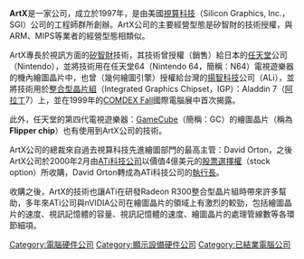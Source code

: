 {{noteTA
|G1=IT
|1 = zh-hans:首席执行官; zh-hant:執行長; zh-cn:首席执行官; zh-hk:行政總裁; zh-tw:執行長; zh-mo:行政總裁;
}}
'''ArtX'''是一家公司，成立於1997年，是由美國[[SGI|視算科技]]（Silicon Graphics, Inc.，SGI）公司的工程師群所創辦。ArtX公司的主要經營型態是矽智財的技術授權，與ARM、MIPS等業者的經營型態相類似。

ArtX專長於視訊方面的[[矽智財|矽智財]]技術，其技術曾授權（銷售）給日本的[[任天堂|任天堂]]公司（Nintendo），並將技術用在任天堂64（Nintendo 64，簡稱：N64）電視遊樂器的機內繪圖晶片中，也曾（幾何繪圖引擎）授權給台灣的[[揚智科技|揚智科技]]公司（ALi），並將技術用於[[整合型晶片組|整合型晶片組]]（Integrated Graphics Chipset，IGP）：Aladdin 7（[[阿拉丁|阿拉丁]]7）上，並在1999年的[[COMDEX|COMDEX Fall]]國際電腦展中首次揭露。

此外，任天堂的第四代電視遊樂器：[[GameCube|GameCube]]（簡稱：GC）的繪圖晶片（稱為'''Flipper chip'''）也有使用到ArtX公司的技術。

ArtX公司的總裁來自過去視算科技先進繪圖部門的最高主管：David Orton，之後ArtX公司於2000年2月由[[ATi|ATi科技公司]]以價值4億美元的[[期权|股票選擇權]]（stock option）所收購，David Orton轉成為ATi科技公司的[[執行長|執行長]]。

收購之後，ArtX的技術也讓ATi在研發Radeon R300整合型晶片組時帶來許多幫助，多年來ATi公司與nVIDIA公司在繪圖晶片的領域上有激烈的較勁，包括繪圖晶片的速度、視訊記憶體的容量、視訊記憶體的速度、繪圖晶片的處理管線數等各環節細項。

[[Category:電腦硬件公司|Category:電腦硬件公司]]
[[Category:顯示設備硬件公司|Category:顯示設備硬件公司]]
[[Category:已結業電腦公司|Category:已結業電腦公司]]